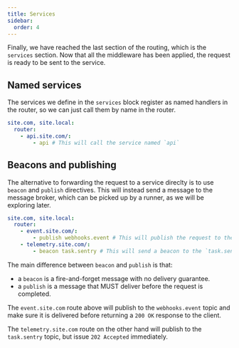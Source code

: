 ```yaml
---
title: Services
sidebar:
  order: 4
---
```


Finally, we have reached the last section of the routing, which is the `services` section.
Now that all the middleware has been applied, the request is ready to be sent to the service.

## Named services

The services we define in the `services` block register as named handlers in the router, so we can just call them by name in the router.

```yaml
site.com, site.local:
  router:
    - api.site.com/:
        - api # This will call the service named `api`
```

## Beacons and publishing

The alternative to forwarding the request to a service direclty is to use `beacon` and `publish` directives.
This will instead send a message to the message broker, which can be picked up by a runner, as we will be exploring later.

```yaml
site.com, site.local:
  router:
    - event.site.com/:
        - publish webhooks.event # This will publish the request to the `webhooks.event` topic and make sure it is delivered.
    - telemetry.site.com/:
        - beacon task.sentry # This will send a beacon to the `task.sentry` topic, but will not make the request wait.
```

The main difference between `beacon` and `publish` is that:

- a `beacon` is a fire-and-forget message with no delivery guarantee.
- a `publish` is a message that MUST deliver before the request is completed.

The `event.site.com` route above will publish to the `webhooks.event` topic and make sure it is delivered before returning a `200 OK` response to the client.

The `telemetry.site.com` route on the other hand will publish to the `task.sentry` topic, but issue `202 Accepted` immediately.
